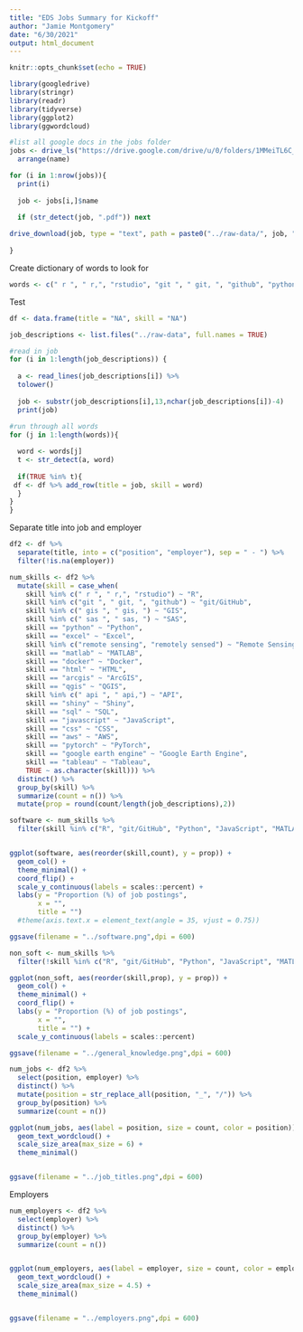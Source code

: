 ```yaml
---
title: "EDS Jobs Summary for Kickoff"
author: "Jamie Montgomery"
date: "6/30/2021"
output: html_document
---
```


```r
knitr::opts_chunk$set(echo = TRUE)

library(googledrive)
library(stringr)
library(readr)
library(tidyverse)
library(ggplot2)
library(ggwordcloud)
```


```r

#list all google docs in the jobs folder
jobs <- drive_ls("https://drive.google.com/drive/u/0/folders/1MMeiTL6C_AlJVkM6No8OQKzDzYFkY5GW") %>%
  arrange(name)

for (i in 1:nrow(jobs)){
  print(i)
  
  job <- jobs[i,]$name

  if (str_detect(job, ".pdf")) next 
  
drive_download(job, type = "text", path = paste0("../raw-data/", job, ".txt"), overwrite = TRUE)
  
}
```

Create dictionary of words to look for

```r

words <- c(" r ", " r,", "rstudio", "git ", " git, ", "github", "python", "remote sensing", "remotely sensed",  "spatial", "javascript", "sql", "arcgis", " gis ", " gis, ", "aws", "cloud", "machine learning", " sas ", " sas, ", "qgis", "tableau", "excel", "google sheets", "tensorflow", "pytorch", "matlab", "google earth engine", "stata", " api ", " api,", "shiny", "jupyter", "time series", "kepler", "docker", "css", "azure", "kubernetes", "dashboard", "metadata", "data visualization" ,"data management", "rmarkdown", "html", "bash")

```

Test

```r

df <- data.frame(title = "NA", skill = "NA")

job_descriptions <- list.files("../raw-data", full.names = TRUE)

#read in job
for (i in 1:length(job_descriptions)) {
  
  a <- read_lines(job_descriptions[i]) %>%
  tolower()
  
  job <- substr(job_descriptions[i],13,nchar(job_descriptions[i])-4)
  print(job)
  
#run through all words 
for (j in 1:length(words)){

  word <- words[j]
  t <- str_detect(a, word)
  
  if(TRUE %in% t){
 df <- df %>% add_row(title = job, skill = word) 
  }
}  
}
```

Separate title into job and employer

```r
df2 <- df %>%
  separate(title, into = c("position", "employer"), sep = " - ") %>%
  filter(!is.na(employer))
```


```r

num_skills <- df2 %>%
  mutate(skill = case_when(
    skill %in% c(" r ", " r,", "rstudio") ~ "R",
    skill %in% c("git ", " git, ", "github") ~ "git/GitHub",
    skill %in% c(" gis ", " gis, ") ~ "GIS",
    skill %in% c(" sas ", " sas, ") ~ "SAS",
    skill == "python" ~ "Python",
    skill == "excel" ~ "Excel",
    skill %in% c("remote sensing", "remotely sensed") ~ "Remote Sensing",
    skill == "matlab" ~ "MATLAB",
    skill == "docker" ~ "Docker",
    skill == "html" ~ "HTML",
    skill == "arcgis" ~ "ArcGIS",
    skill == "qgis" ~ "QGIS",
    skill %in% c(" api ", " api,") ~ "API",
    skill == "shiny" ~ "Shiny",
    skill == "sql" ~ "SQL",
    skill == "javascript" ~ "JavaScript",
    skill == "css" ~ "CSS",
    skill == "aws" ~ "AWS",
    skill == "pytorch" ~ "PyTorch",
    skill == "google earth engine" ~ "Google Earth Engine",
    skill == "tableau" ~ "Tableau",
    TRUE ~ as.character(skill))) %>%
  distinct() %>%
  group_by(skill) %>%
  summarize(count = n()) %>%
  mutate(prop = round(count/length(job_descriptions),2))

software <- num_skills %>%
  filter(skill %in% c("R", "git/GitHub", "Python", "JavaScript", "MATLAB", "SQL", "ArcGIS", "AWS","SAS", "QGIS", "Tableau", "Excel", "google sheets", "tensorflow", "PyTorch", "Google Earth Engine", "stata", "Shiny", "jupyter", "kepler", "Docker", "CSS", "azure", "kubernetes", "rmarkdown", "HTML", "bash"))


ggplot(software, aes(reorder(skill,count), y = prop)) +
  geom_col() +
  theme_minimal() +
  coord_flip() +
  scale_y_continuous(labels = scales::percent) +
  labs(y = "Proportion (%) of job postings", 
       x = "",
       title = "") 
  #theme(axis.text.x = element_text(angle = 35, vjust = 0.75)) 

ggsave(filename = "../software.png",dpi = 600)
```

```r
non_soft <- num_skills %>%
  filter(!skill %in% c("R", "git/GitHub", "Python", "JavaScript", "MATLAB", "SQL", "ArcGIS", "AWS","SAS", "QGIS", "Tableau", "Excel", "google sheets", "tensorflow", "PyTorch", "matlab", "Google Earth Engine", "stata", "Shiny", "jupyter", "kepler", "Docker", "CSS", "azure", "kubernetes", "rmarkdown", "HTML", "bash"))

ggplot(non_soft, aes(reorder(skill,prop), y = prop)) +
  geom_col() +
  theme_minimal() +
  coord_flip() +
  labs(y = "Proportion (%) of job postings", 
       x = "",
       title = "") +
  scale_y_continuous(labels = scales::percent)

ggsave(filename = "../general_knowledge.png",dpi = 600)
```

```r
num_jobs <- df2 %>% 
  select(position, employer) %>%
  distinct() %>%
  mutate(position = str_replace_all(position, "_", "/")) %>%
  group_by(position) %>%
  summarize(count = n())

ggplot(num_jobs, aes(label = position, size = count, color = position)) +
  geom_text_wordcloud() +
  scale_size_area(max_size = 6) +
  theme_minimal()


ggsave(filename = "../job_titles.png",dpi = 600)
```

Employers

```r
num_employers <- df2 %>% 
  select(employer) %>%
  distinct() %>%
  group_by(employer) %>%
  summarize(count = n())


ggplot(num_employers, aes(label = employer, size = count, color = employer)) +
  geom_text_wordcloud() +
  scale_size_area(max_size = 4.5) +
  theme_minimal() 


ggsave(filename = "../employers.png",dpi = 600)
```


